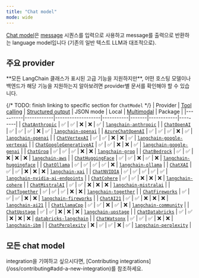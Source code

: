 ```yaml
---
title: "Chat model"
mode: wide
---
```


[Chat model](/oss/langchain/models)은 [message](/oss/langchain/messages) 시퀀스를 입력으로 사용하고 message를 출력으로 반환하는 language model입니다 <Tooltip tip="이름에 'Chat' 접두사가 없거나 'LLM'이 접미사로 포함된 모델은 일반적으로 chat model 인터페이스를 따르지 않고 대신 문자열을 입력으로 받아 문자열을 출력으로 반환하는 인터페이스를 사용하는 구형 모델을 의미합니다.">(기존의 일반 텍스트 LLM과 대조적으로)</Tooltip>.

## 주요 provider

<Info>
    **모든 LangChain 클래스가 표시된 고급 기능을 지원하지만**, 어떤 호스팅 모델이나 백엔드가 해당 기능을 지원하는지 알아보려면 provider별 문서를 확인해야 할 수 있습니다.
</Info>

{/* TODO: finish linking to specific section for `ChatModel` */}
| Provider | [Tool calling](/oss/langchain/tools) | [Structured output](/oss/langchain/structured-output/) | JSON mode | Local | [Multimodal](/oss/langchain/messages#multimodal) | Package |
|----------|------------|-------------------|-----------|-------|------------|---------|
| [`ChatAnthropic`](/oss/integrations/chat/anthropic) | ✅ | ✅ | ❌ | ❌ | ✅ | [`langchain-anthropic`](https://reference.langchain.com/python/integrations/langchain_anthropic/) |
| [`ChatOpenAI`](/oss/integrations/chat/openai) | ✅ | ✅ | ✅ | ❌ | ✅ | [`langchain-openai`](https://reference.langchain.com/python/integrations/langchain_openai/ChatOpenAI/) |
| [`AzureChatOpenAI`](/oss/integrations/chat/azure_chat_openai) | ✅ | ✅ | ✅ | ❌ | ✅ | [`langchain-openai`](https://reference.langchain.com/python/integrations/langchain_openai/AzureChatOpenAI/) |
| [`ChatVertexAI`](/oss/integrations/chat/google_vertex_ai_palm) | ✅ | ✅ | ❌ | ❌ | ✅ | [`langchain-google-vertexai`](https://reference.langchain.com/python/integrations/langchain_google_vertexai/) |
| [`ChatGoogleGenerativeAI`](/oss/integrations/chat/google_generative_ai) | ✅ | ✅ | ❌ | ❌ | ✅ | [`langchain-google-genai`](https://reference.langchain.com/python/integrations/langchain_google_genai/) |
| [`ChatGroq`](/oss/integrations/chat/groq) | ✅ | ✅ | ✅ | ❌ | ❌ | [`langchain-groq`](https://reference.langchain.com/python/integrations/langchain_groq/) |
| [`ChatBedrock`](/oss/integrations/chat/bedrock) | ✅ | ✅ | ❌ | ❌ | ❌ | [`langchain-aws`](https://reference.langchain.com/python/integrations/langchain_aws/) |
| [`ChatHuggingFace`](/oss/integrations/chat/huggingface) | ✅ | ✅ | ❌ | ✅ | ❌ | [`langchain-huggingface`](https://reference.langchain.com/python/integrations/langchain_huggingface/) |
| [`ChatOllama`](/oss/integrations/chat/ollama) | ✅ | ✅ | ✅ | ✅ | ❌ | [`langchain-ollama`](https://reference.langchain.com/python/integrations/langchain_ollama/) |
| [`ChatXAI`](/oss/integrations/chat/xai) | ✅ | ✅ | ❌ | ❌ | ❌ | [`langchain-xai`](https://reference.langchain.com/python/integrations/langchain_xai/) |
| [`ChatNVIDIA`](/oss/integrations/chat/nvidia_ai_endpoints) | ✅ | ✅ | ✅ | ✅ | ✅ | [`langchain-nvidia-ai-endpoints`](https://reference.langchain.com/python/integrations/langchain_nvidia_ai_endpoints/) |
| [`ChatCohere`](/oss/integrations/chat/cohere) | ✅ | ✅ | ❌ | ❌ | ❌ | [`langchain-cohere`](https://reference.langchain.com/python/integrations/langchain_cohere/) |
| [`ChatMistralAI`](/oss/integrations/chat/mistralai) | ✅ | ✅ | ❌ | ❌ | ❌ | [`langchain-mistralai`](https://reference.langchain.com/python/integrations/langchain_mistralai/) |
| [`ChatTogether`](/oss/integrations/chat/together) | ✅ | ✅ | ✅ | ❌ | ❌ | [`langchain-together`](https://reference.langchain.com/python/integrations/langchain_together/) |
| [`ChatFireworks`](/oss/integrations/chat/fireworks) | ✅ | ✅ | ✅ | ❌ | ❌ | [`langchain-fireworks`](https://reference.langchain.com/python/integrations/langchain_fireworks/) |
| [`ChatAI21`](/oss/integrations/chat/ai21) | ✅ | ✅ | ❌ | ❌ | ❌ | [`langchain-ai21`](https://python.langchain.com/api_reference/ai21/chat_models/langchain_ai21.chat_models.ChatAI21.html) |
| [`ChatLlamaCpp`](/oss/integrations/chat/llamacpp) | ✅ | ✅ | ❌ | ✅ | ❌ | [`langchain-community`](https://python.langchain.com/api_reference/community/chat_models/langchain_community.chat_models.llamacpp.ChatLlamaCpp.html) |
| [`ChatUpstage`](/oss/integrations/chat/upstage) | ✅ | ✅ | ❌ | ❌ | ❌ | [`langchain-upstage`](https://reference.langchain.com/python/integrations/langchain_upstage/) |
| [`ChatDatabricks`](/oss/integrations/chat/databricks) | ✅ | ✅ | ❌ | ❌ | ❌ | [`databricks-langchain`](https://api-docs.databricks.com/python/databricks-ai-bridge/latest/databricks_langchain.html#databricks_langchain.ChatDatabricks) |
| [`ChatWatsonx`](/oss/integrations/chat/ibm_watsonx) | ✅ | ✅ | ✅ | ❌ | ❌ | [`langchain-ibm`](https://reference.langchain.com/python/integrations/langchain_ibm/) |
| [`ChatPerplexity`](/oss/integrations/chat/perplexity) | ❌ | ✅ | ✅ | ❌ | ✅ | [`langchain-perplexity`](https://reference.langchain.com/python/integrations/langchain_perplexity/) |

## 모든 chat model

<Columns cols={3}>
<Card
    title="Abso"
    icon="link"
    href="/oss/integrations/chat/abso"
    arrow="true"
    cta="가이드 보기"
/>
<Card
    title="AI21 Labs"
    icon="link"
    href="/oss/integrations/chat/ai21"
    arrow="true"
    cta="가이드 보기"
/>

<Card
    title="AI/ML API"
    icon="link"
    href="/oss/integrations/chat/aimlapi"
    arrow="true"
    cta="가이드 보기"
/>

<Card
    title="Alibaba Cloud PAI EAS"
    icon="link"
    href="/oss/integrations/chat/alibaba_cloud_pai_eas"
    arrow="true"
    cta="가이드 보기"
/>

<Card
    title="Anthropic"
    icon="link"
    href="/oss/integrations/chat/anthropic"
    arrow="true"
    cta="가이드 보기"
/>

<Card
    title="AzureAIChatCompletionsModel"
    icon="link"
    href="/oss/integrations/chat/azure_ai"
    arrow="true"
    cta="가이드 보기"
/>

<Card
    title="Azure OpenAI"
    icon="link"
    href="/oss/integrations/chat/azure_chat_openai"
    arrow="true"
    cta="가이드 보기"
/>

<Card
    title="Azure ML Endpoint"
    icon="link"
    href="/oss/integrations/chat/azureml_chat_endpoint"
    arrow="true"
    cta="가이드 보기"
/>

<Card
    title="Baichuan Chat"
    icon="link"
    href="/oss/integrations/chat/baichuan"
    arrow="true"
    cta="가이드 보기"
/>

<Card
    title="Baidu Qianfan"
    icon="link"
    href="/oss/integrations/chat/baidu_qianfan_endpoint"
    arrow="true"
    cta="가이드 보기"
/>

<Card
    title="Baseten"
    icon="link"
    href="/oss/integrations/chat/baseten"
    arrow="true"
    cta="가이드 보기"
/>

<Card
    title="AWS Bedrock"
    icon="link"
    href="/oss/integrations/chat/bedrock"
    arrow="true"
    cta="가이드 보기"
/>

<Card
    title="Cerebras"
    icon="link"
    href="/oss/integrations/chat/cerebras"
    arrow="true"
    cta="가이드 보기"
/>

<Card
    title="CloudflareWorkersAI"
    icon="link"
    href="/oss/integrations/chat/cloudflare_workersai"
    arrow="true"
    cta="가이드 보기"
/>

<Card
    title="Cohere"
    icon="link"
    href="/oss/integrations/chat/cohere"
    arrow="true"
    cta="가이드 보기"
/>

<Card
    title="ContextualAI"
    icon="link"
    href="/oss/integrations/chat/contextual"
    arrow="true"
    cta="가이드 보기"
/>

<Card
    title="Coze Chat"
    icon="link"
    href="/oss/integrations/chat/coze"
    arrow="true"
    cta="가이드 보기"
/>

<Card
    title="Dappier AI"
    icon="link"
    href="/oss/integrations/chat/dappier"
    arrow="true"
    cta="가이드 보기"
/>

<Card
    title="Databricks"
    icon="link"
    href="/oss/integrations/chat/databricks"
    arrow="true"
    cta="가이드 보기"
/>

<Card
    title="DeepInfra"
    icon="link"
    href="/oss/integrations/chat/deepinfra"
    arrow="true"
    cta="가이드 보기"
/>

<Card
    title="DeepSeek"
    icon="link"
    href="/oss/integrations/chat/deepseek"
    arrow="true"
    cta="가이드 보기"
/>

<Card
    title="Eden AI"
    icon="link"
    href="/oss/integrations/chat/edenai"
    arrow="true"
    cta="가이드 보기"
/>

<Card
    title="EverlyAI"
    icon="link"
    href="/oss/integrations/chat/everlyai"
    arrow="true"
    cta="가이드 보기"
/>

<Card
    title="Featherless AI"
    icon="link"
    href="/oss/integrations/chat/featherless_ai"
    arrow="true"
    cta="가이드 보기"
/>

<Card
    title="Fireworks"
    icon="link"
    href="/oss/integrations/chat/fireworks"
    arrow="true"
    cta="가이드 보기"
/>

<Card
    title="ChatFriendli"
    icon="link"
    href="/oss/integrations/chat/friendli"
    arrow="true"
    cta="가이드 보기"
/>

<Card
    title="Goodfire"
    icon="link"
    href="/oss/integrations/chat/goodfire"
    arrow="true"
    cta="가이드 보기"
/>

<Card
    title="Google Gemini"
    icon="link"
    href="/oss/integrations/chat/google_generative_ai"
    arrow="true"
    cta="가이드 보기"
/>

<Card
    title="Google Cloud Vertex AI"
    icon="link"
    href="/oss/integrations/chat/google_vertex_ai_palm"
    arrow="true"
    cta="가이드 보기"
/>

<Card
    title="GPTRouter"
    icon="link"
    href="/oss/integrations/chat/gpt_router"
    arrow="true"
    cta="가이드 보기"
/>

<Card
    title="DigitalOcean Gradient"
    icon="link"
    href="/oss/integrations/chat/gradientai"
    arrow="true"
    cta="가이드 보기"
/>

<Card
    title="GreenNode"
    icon="link"
    href="/oss/integrations/chat/greennode"
    arrow="true"
    cta="가이드 보기"
/>

<Card
    title="Groq"
    icon="link"
    href="/oss/integrations/chat/groq"
    arrow="true"
    cta="가이드 보기"
/>

<Card
    title="ChatHuggingFace"
    icon="link"
    href="/oss/integrations/chat/huggingface"
    arrow="true"
    cta="가이드 보기"
/>

<Card
    title="IBM watsonx.ai"
    icon="link"
    href="/oss/integrations/chat/ibm_watsonx"
    arrow="true"
    cta="가이드 보기"
/>

<Card
    title="JinaChat"
    icon="link"
    href="/oss/integrations/chat/jinachat"
    arrow="true"
    cta="가이드 보기"
/>

<Card
    title="Kinetica"
    icon="link"
    href="/oss/integrations/chat/kinetica"
    arrow="true"
    cta="가이드 보기"
/>

<Card
    title="Konko"
    icon="link"
    href="/oss/integrations/chat/konko"
    arrow="true"
    cta="가이드 보기"
/>

<Card
    title="LiteLLM"
    icon="link"
    href="/oss/integrations/chat/litellm"
    arrow="true"
    cta="가이드 보기"
/>

<Card
    title="Llama 2 Chat"
    icon="link"
    href="/oss/integrations/chat/llama2_chat"
    arrow="true"
    cta="가이드 보기"
/>

<Card
    title="Llama API"
    icon="link"
    href="/oss/integrations/chat/llama_api"
    arrow="true"
    cta="가이드 보기"
/>

<Card
    title="LlamaEdge"
    icon="link"
    href="/oss/integrations/chat/llama_edge"
    arrow="true"
    cta="가이드 보기"
/>

<Card
    title="Llama.cpp"
    icon="link"
    href="/oss/integrations/chat/llamacpp"
    arrow="true"
    cta="가이드 보기"
/>

<Card
    title="maritalk"
    icon="link"
    href="/oss/integrations/chat/maritalk"
    arrow="true"
    cta="가이드 보기"
/>

<Card
    title="MiniMax"
    icon="link"
    href="/oss/integrations/chat/minimax"
    arrow="true"
    cta="가이드 보기"
/>

<Card
    title="MistralAI"
    icon="link"
    href="/oss/integrations/chat/mistralai"
    arrow="true"
    cta="가이드 보기"
/>

<Card
    title="MLX"
    icon="link"
    href="/oss/integrations/chat/mlx"
    arrow="true"
    cta="가이드 보기"
/>

<Card
    title="ModelScope"
    icon="link"
    href="/oss/integrations/chat/modelscope_chat_endpoint"
    arrow="true"
    cta="가이드 보기"
/>

<Card
    title="Moonshot"
    icon="link"
    href="/oss/integrations/chat/moonshot"
    arrow="true"
    cta="가이드 보기"
/>

<Card
    title="Naver"
    icon="link"
    href="/oss/integrations/chat/naver"
    arrow="true"
    cta="가이드 보기"
/>

<Card
    title="Nebius"
    icon="link"
    href="/oss/integrations/chat/nebius"
    arrow="true"
    cta="가이드 보기"
/>

<Card
    title="Netmind"
    icon="link"
    href="/oss/integrations/chat/netmind"
    arrow="true"
    cta="가이드 보기"
/>

<Card
    title="NVIDIA AI Endpoints"
    icon="link"
    href="/oss/integrations/chat/nvidia_ai_endpoints"
    arrow="true"
    cta="가이드 보기"
/>

<Card
    title="ChatOCIModelDeployment"
    icon="link"
    href="/oss/integrations/chat/oci_data_science"
    arrow="true"
    cta="가이드 보기"
/>

<Card
    title="OCIGenAI"
    icon="link"
    href="/oss/integrations/chat/oci_generative_ai"
    arrow="true"
    cta="가이드 보기"
/>

<Card
    title="ChatOctoAI"
    icon="link"
    href="/oss/integrations/chat/octoai"
    arrow="true"
    cta="가이드 보기"
/>

<Card
    title="Ollama"
    icon="link"
    href="/oss/integrations/chat/ollama"
    arrow="true"
    cta="가이드 보기"
/>

<Card
    title="OpenAI"
    icon="link"
    href="/oss/integrations/chat/openai"
    arrow="true"
    cta="가이드 보기"
/>

<Card
    title="Outlines"
    icon="link"
    href="/oss/integrations/chat/outlines"
    arrow="true"
    cta="가이드 보기"
/>

<Card
    title="Perplexity"
    icon="link"
    href="/oss/integrations/chat/perplexity"
    arrow="true"
    cta="가이드 보기"
/>

<Card
    title="Pipeshift"
    icon="link"
    href="/oss/integrations/chat/pipeshift"
    arrow="true"
    cta="가이드 보기"
/>

<Card
    title="ChatPredictionGuard"
    icon="link"
    href="/oss/integrations/chat/predictionguard"
    arrow="true"
    cta="가이드 보기"
/>

<Card
    title="PremAI"
    icon="link"
    href="/oss/integrations/chat/premai"
    arrow="true"
    cta="가이드 보기"
/>

<Card
    title="PromptLayer ChatOpenAI"
    icon="link"
    href="/oss/integrations/chat/promptlayer_chatopenai"
    arrow="true"
    cta="가이드 보기"
/>

<Card
    title="Qwen QwQ"
    icon="link"
    href="/oss/integrations/chat/qwq"
    arrow="true"
    cta="가이드 보기"
/>

<Card
    title="Qwen"
    icon="link"
    href="/oss/integrations/chat/qwen"
    arrow="true"
    cta="가이드 보기"
/>

<Card
    title="Reka"
    icon="link"
    href="/oss/integrations/chat/reka"
    arrow="true"
    cta="가이드 보기"
/>

<Card
    title="RunPod Chat Model"
    icon="link"
    href="/oss/integrations/chat/runpod"
    arrow="true"
    cta="가이드 보기"
/>

<Card
    title="SambaNovaCloud"
    icon="link"
    href="/oss/integrations/chat/sambanova"
    arrow="true"
    cta="가이드 보기"
/>

<Card
    title="SambaStudio"
    icon="link"
    href="/oss/integrations/chat/sambastudio"
    arrow="true"
    cta="가이드 보기"
/>

<Card
    title="ChatSeekrFlow"
    icon="link"
    href="/oss/integrations/chat/seekrflow"
    arrow="true"
    cta="가이드 보기"
/>

<Card
    title="Snowflake Cortex"
    icon="link"
    href="/oss/integrations/chat/snowflake"
    arrow="true"
    cta="가이드 보기"
/>

<Card
    title="SparkLLM Chat"
    icon="link"
    href="/oss/integrations/chat/sparkllm"
    arrow="true"
    cta="가이드 보기"
/>

<Card
    title="Nebula (Symbl.ai)"
    icon="link"
    href="/oss/integrations/chat/symblai_nebula"
    arrow="true"
    cta="가이드 보기"
/>

<Card
    title="Tencent Hunyuan"
    icon="link"
    href="/oss/integrations/chat/tencent_hunyuan"
    arrow="true"
    cta="가이드 보기"
/>

<Card
    title="Together"
    icon="link"
    href="/oss/integrations/chat/together"
    arrow="true"
    cta="가이드 보기"
/>

<Card
    title="Tongyi Qwen"
    icon="link"
    href="/oss/integrations/chat/tongyi"
    arrow="true"
    cta="가이드 보기"
/>

<Card
    title="Upstage"
    icon="link"
    href="/oss/integrations/chat/upstage"
    arrow="true"
    cta="가이드 보기"
/>

<Card
    title="vLLM Chat"
    icon="link"
    href="/oss/integrations/chat/vllm"
    arrow="true"
    cta="가이드 보기"
/>

<Card
    title="Volc Engine Maas"
    icon="link"
    href="/oss/integrations/chat/volcengine_maas"
    arrow="true"
    cta="가이드 보기"
/>

<Card
    title="ChatWriter"
    icon="link"
    href="/oss/integrations/chat/writer"
    arrow="true"
    cta="가이드 보기"
/>

<Card
    title="xAI"
    icon="link"
    href="/oss/integrations/chat/xai"
    arrow="true"
    cta="가이드 보기"
/>

<Card
    title="Xinference"
    icon="link"
    href="/oss/integrations/chat/xinference"
    arrow="true"
    cta="가이드 보기"
/>

<Card
    title="YandexGPT"
    icon="link"
    href="/oss/integrations/chat/yandex"
    arrow="true"
    cta="가이드 보기"
/>

<Card
    title="ChatYI"
    icon="link"
    href="/oss/integrations/chat/yi"
    arrow="true"
    cta="가이드 보기"
/>

<Card
    title="Yuan2.0"
    icon="link"
    href="/oss/integrations/chat/yuan2"
    arrow="true"
    cta="가이드 보기"
/>

<Card
    title="ZHIPU AI"
    icon="link"
    href="/oss/integrations/chat/zhipuai"
    arrow="true"
    cta="가이드 보기"
/>

</Columns>

<Info>
    integration을 기여하고 싶으시다면, [Contributing integrations](/oss/contributing#add-a-new-integration)를 참조하세요.
</Info>
